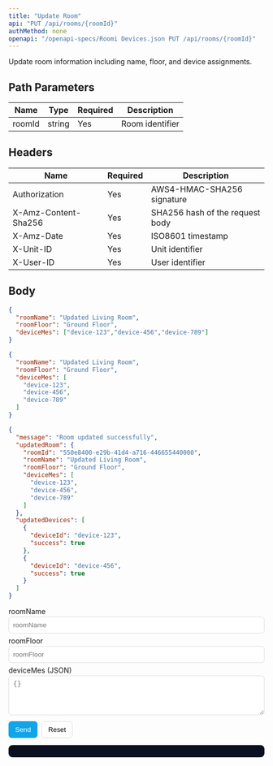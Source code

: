 ```yaml
---
title: "Update Room"
api: "PUT /api/rooms/{roomId}"
authMethod: none
openapi: "/openapi-specs/Roomi Devices.json PUT /api/rooms/{roomId}"
---
```


Update room information including name, floor, and device assignments.

## Path Parameters


| Name | Type | Required | Description |
| --- | --- | --- | --- |
| roomId | string | Yes | Room identifier |


## Headers


| Name | Required | Description |
| --- | --- | --- |
| Authorization | Yes | AWS4-HMAC-SHA256 signature |
| X-Amz-Content-Sha256 | Yes | SHA256 hash of the request body |
| X-Amz-Date | Yes | ISO8601 timestamp |
| X-Unit-ID | Yes | Unit identifier |
| X-User-ID | Yes | User identifier |


## Body

```json
{
  "roomName": "Updated Living Room",
  "roomFloor": "Ground Floor",
  "deviceMes": ["device-123","device-456","device-789"]
}
```


<RequestExample>

```json Request Body
{
  "roomName": "Updated Living Room",
  "roomFloor": "Ground Floor",
  "deviceMes": [
    "device-123",
    "device-456",
    "device-789"
  ]
}
```

</RequestExample>


<ResponseExample>

```json Response
{
  "message": "Room updated successfully",
  "updatedRoom": {
    "roomId": "550e8400-e29b-41d4-a716-446655440000",
    "roomName": "Updated Living Room",
    "roomFloor": "Ground Floor",
    "deviceMes": [
      "device-123",
      "device-456",
      "device-789"
    ]
  },
  "updatedDevices": [
    {
      "deviceId": "device-123",
      "success": true
    },
    {
      "deviceId": "device-456",
      "success": true
    }
  ]
}
```

</ResponseExample>


<!-- GeneratedFieldsUI:put_api_rooms_roomid -->
<Panel>
  <div id="form-put_api_rooms_roomid">
    <form id="f-put_api_rooms_roomid" style="display:block;max-width:720px">
      <label style="display:block;margin:6px 0 2px">roomName </label><input id="fld_roomName" type="text" placeholder="roomName" style="width:100%;padding:8px;border:1px solid #ddd;border-radius:6px">
<label style="display:block;margin:6px 0 2px">roomFloor </label><input id="fld_roomFloor" type="text" placeholder="roomFloor" style="width:100%;padding:8px;border:1px solid #ddd;border-radius:6px">
<label style="display:block;margin:6px 0 2px">deviceMes (JSON)</label><textarea id="fld_deviceMes_json" rows="4" placeholder="{}" style="width:100%;padding:8px;border:1px solid #ddd;border-radius:6px"></textarea>
      <div style="margin-top:12px;display:flex;gap:8px">
        <button type="submit" style="padding:8px 12px;border:1px solid #0ea5e9;border-radius:6px;background:#0ea5e9;color:#fff">Send</button>
        <button type="button" id="reset-put_api_rooms_roomid" style="padding:8px 12px;border:1px solid #ddd;border-radius:6px;background:#fff">Reset</button>
      </div>
    </form>
    <pre id="resp-put_api_rooms_roomid" style="margin-top:12px;background:#0b1020; color:#e2e8f0; padding:12px;border-radius:8px;overflow:auto"></pre>
  </div>
</Panel>

<script>
(function(){
  const form = document.getElementById('f-put_api_rooms_roomid');
  const out = document.getElementById('resp-put_api_rooms_roomid');
  const resetBtn = document.getElementById('reset-put_api_rooms_roomid');
  if(!form||!out) return;
  resetBtn && resetBtn.addEventListener('click', ()=>{ form.reset(); out.textContent=''; });
  form.addEventListener('submit', async (e)=>{
    e.preventDefault();
    try {
      const body = {};
{ const v = document.getElementById("fld_roomName").value; if(v!=="" || false) body["roomName"] = (String)(v); }
{ const v = document.getElementById("fld_roomFloor").value; if(v!=="" || false) body["roomFloor"] = (String)(v); }
{ const v = document.getElementById("fld_deviceMes_json").value.trim(); if(v){ try{ body["deviceMes"] = JSON.parse(v) }catch(e){ console.warn("Invalid JSON for deviceMes") } } }
      const res = await fetch('https://devices-{env}-ae.roomi-services.com/api/rooms/{roomId}', {
        method: 'PUT',
        headers: { 'Content-Type': 'application/json' },
        body: JSON.stringify(body)
      });
      const text = await res.text();
      try { out.textContent = JSON.stringify(JSON.parse(text), null, 2); } catch { out.textContent = text; }
    } catch(err) {
      out.textContent = String(err);
    }
  });
})();
</script>
